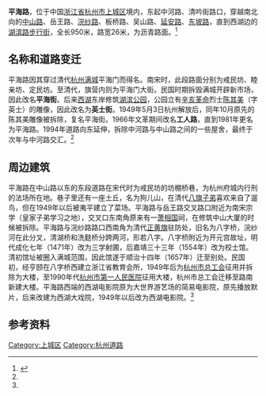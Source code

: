 {{about|浙江省杭州市的道路||平海路}}
{{Infobox China Road|路牌类型=Hangzhou|中文道路名称=平海路|图片=|图片说明=|道路方向=东西|道路名称拼音=Pinghai Rd.|所在地区=[[杭州市|杭州市]][[上城区|上城区]]|起点=清吟街|终点=[[湖滨路|湖滨路]]|命名缘由=|道路旧名=平海门大街、平海街、英士街、工人路|路段主要建筑=[[湖滨公园|湖滨公园]]、[[西湖电影院|西湖电影院]]}}'''平海路'''，位于中国[[浙江省|浙江省]][[杭州市|杭州市]][[上城区|上城区]]境内，东起中河路、清吟街路口，穿越南北向的[[中山路_(杭州)|中山路]]、岳王路、[[浣纱路|浣纱路]]、板桥路、吴山路、[[延安路_(杭州)|延安路]]、[[东坡路|东坡路]]，直到西湖边的[[湖滨路|湖滨路步行街]]，全长950米，路宽26米，为沥青路面。<ref name=":0">{{Cite book|chapter=平海路|url=http://worldcat.org/oclc/880048271|publisher=杭州出版社|date=2007|isbn=978-7-80633-830-8|oclc=880048271|last=马时雍.|title=杭州的街巷里弄|first=|year=|location=|pages=}}</ref>

== 名称和道路变迁 ==
平海路因其穿过清代[[杭州驻防城|杭州满城]]平海门而得名。南宋时，此段路面分别为戒民坊、睦亲坊、定民坊。至清代，旗营内则为平海门大街。民国时期拆毁满城开辟新市场，因此改名'''平海街'''。后来[[西湖|西湖]]东岸修筑[[湖滨公园|湖滨公园]]，公园立有[[辛亥革命|辛亥革命]]烈士[[陳其美|陈其美]]（字英士）的雕像，因此改名为'''英士街'''。1949年5月3日杭州解放后，同年10月原先的陈其美雕像被拆除，复名平海街。1966年文革期间改名'''工人路'''，直到1981年更名为平海路。1994年道路向东延伸，拆除中河路与中山路之间的一些屋舍，最终于次年与中河路交汇。<ref name=":0" />

== 周边建筑 ==
平海路在中山路以东的东段道路在宋代时为戒民坊的坊棚桥巷，为杭州府城内行刑的法场所在地。巷子里还有一座土丘，名为狗儿山，在清代[[八旗|八旗子弟]]喜欢来自了遛鸟，但在1949年以后被夷平建立了菜场。平海路与岳王路交叉路口附近为南宋宗学（皇家子弟学习之地），交叉口东南角原来有一[[萧何|萧相国]]祠，在修筑中山大厦的时候被拆除。平海路与浣纱路路口西南角为清代[[正黄旗|正黄旗]]驻防处，旧名为八字桥，浣纱河在此分叉，清湖桥和洗麸桥分跨两河，形若八字。八字桥附近为开元宫故址，明代成化七年（1471年）改为三学射圃，后嘉靖三十三年（1554年）改为校士馆。清初馆址被圈入满城范围，因此馆遂于顺治十四年（1657年）迁至别处。民国初，经亨颐在八字桥西建立浙江省教育会所，1949年后为[[杭州市总工会|杭州市总工会]]征用并拆除为大楼，至1990年代[[浙江大学医学院附属杭州市第一人民医院|杭州市第一人民医院]]征用大楼，杭州市总工会迁移至路南新建大楼。平海路西端的西湖电影院原为大世界游艺场的简易电影院，原先播放默片，后来改建为西湖大戏院，1949年以后改为西湖电影院。<ref name=":0" />

== 参考资料 ==
{{Reflist}}
[[Category:上城区|Category:上城区]]
[[Category:杭州道路|Category:杭州道路]]